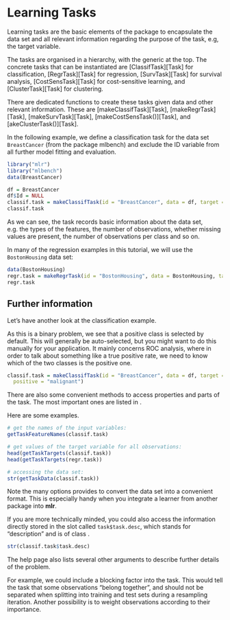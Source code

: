 Learning Tasks
==============

Learning tasks are the basic elements of the package to encapsulate the
data set and all relevant information regarding the purpose of the
task, e.g, the target variable.

The tasks are organised in a hierarchy, with the generic
\man[Task] at the top.
The concrete tasks that can be instantiated are \man2[ClassifTask][Task] for classification,
\man2[RegrTask][Task] for regression, \man2[SurvTask][Task] for survival
analysis, \man2[CostSensTask][Task] for
cost-sensitive learning, and \man2[ClusterTask][Task] for clustering.

There are dedicated functions to create these tasks given data and other
relevant information. These are \man2[makeClassifTask][Task],
\man2[makeRegrTask][Task],
\man2[makeSurvTask][Task], \man2[makeCostSensTask()][Task], and
\man2[akeClusterTask()][Task].

In the following example, we define a classification task for the data
set ``BreastCancer`` (from the package mlbench) and exclude the ID
variable from all further model fitting and evaluation.

```r
library("mlr")
library("mlbench")
data(BreastCancer)

df = BreastCancer
df$Id = NULL
classif.task = makeClassifTask(id = "BreastCancer", data = df, target = "Class")
classif.task
```

As we can see, the task records basic information about the data set,
e.g. the types of the features, the number of observations, whether
missing values are present, the number of observations per class and so on.


In many of the regression examples in this tutorial, we will use the ``BostonHousing`` data set:

```r
data(BostonHousing)
regr.task = makeRegrTask(id = "BostonHousing", data = BostonHousing, target = "medv")
regr.task
```

Further information
-------------------

Let's have another look at the classification example.

As this is a binary problem, we see that a positive class is selected
by default. This will generally be auto-selected, but you might
want to do this manually for your application. It mainly concerns ROC analysis, where in order
to talk about something like a true positive rate, we need to know which of the two classes is the positive
one.

```r
classif.task = makeClassifTask(id = "BreastCancer", data = df, target = "Class",
  positive = "malignant")
```

There are also some convenient methods to access properties and parts of the task.
The most important ones are listed in \man[Task].

Here are some examples.


```r
# get the names of the input variables:
getTaskFeatureNames(classif.task)

# get values of the target variable for all observations:
head(getTaskTargets(classif.task))
head(getTaskTargets(regr.task))

# accessing the data set:
str(getTaskData(classif.task))
```

Note the many options \man[getTaskData] provides to convert the data set into a convenient format.
This is especially handy when you integrate a learner from another package into
**mlr**.

If you are more technically minded, you could also access
the information directly stored in the slot called `task$task.desc`,
which stands for "description" and is of class \man[TaskDesc].

```r
str(classif.task$task.desc)
```

The \man[Task] help page also lists several other arguments
to describe further details of the problem.

For example, we could include a blocking factor into the task.
This would tell the task that some observations "belong together", and should
not be separated when splitting into training and test sets during a resampling iteration.
Another possibility is to weight observations according to their importance.
